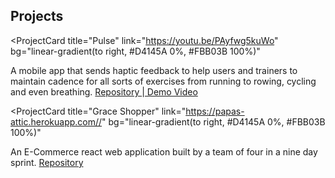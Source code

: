 ## Projects

<ProjectCard
  title="Pulse"
  link="https://youtu.be/PAyfwg5kuWo"
  bg="linear-gradient(to right, #D4145A 0%, #FBB03B 100%)"
>
  A mobile app that sends haptic feedback to help users and trainers to maintain cadence for all sorts of exercises from running to rowing, cycling and even breathing.
  <a href="https://github.com/Team-Turnup/pulse"> Repository </a>|<a href="https://youtu.be/PAyfwg5kuWo"> Demo Video </a>
</ProjectCard>

<ProjectCard
  title="Grace Shopper"
  link="https://papas-attic.herokuapp.com//"
  bg="linear-gradient(to right, #D4145A 0%, #FBB03B 100%)"
>
  An E-Commerce react web application built by a team of four in a nine day sprint.
  <a href="https://github.com/Team-Papaya/grace-shopper"> Repository </a>
</ProjectCard>
